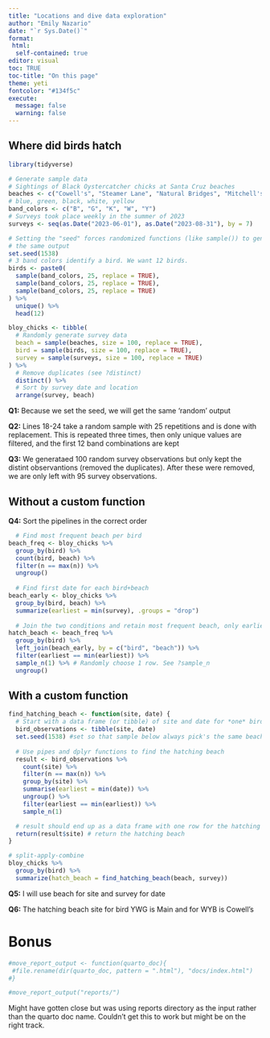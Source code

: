 ```yaml
---
title: "Locations and dive data exploration"
author: "Emily Nazario"
date: "`r Sys.Date()`"
format:
 html: 
  self-contained: true
editor: visual
toc: TRUE
toc-title: "On this page"
theme: yeti
fontcolor: "#134f5c"
execute: 
  message: false
  warning: false
---
```


## Where did birds hatch

```r
library(tidyverse)

# Generate sample data
# Sightings of Black Oystercatcher chicks at Santa Cruz beaches
beaches <- c("Cowell's", "Steamer Lane", "Natural Bridges", "Mitchell's", "Main")
# blue, green, black, white, yellow
band_colors <- c("B", "G", "K", "W", "Y") 
# Surveys took place weekly in the summer of 2023
surveys <- seq(as.Date("2023-06-01"), as.Date("2023-08-31"), by = 7)

# Setting the "seed" forces randomized functions (like sample()) to generate
# the same output
set.seed(1538)
# 3 band colors identify a bird. We want 12 birds.
birds <- paste0(
  sample(band_colors, 25, replace = TRUE),
  sample(band_colors, 25, replace = TRUE),
  sample(band_colors, 25, replace = TRUE)
) %>% 
  unique() %>%
  head(12)

bloy_chicks <- tibble(
  # Randomly generate survey data
  beach = sample(beaches, size = 100, replace = TRUE),
  bird = sample(birds, size = 100, replace = TRUE),
  survey = sample(surveys, size = 100, replace = TRUE)
) %>% 
  # Remove duplicates (see ?distinct)
  distinct() %>% 
  # Sort by survey date and location
  arrange(survey, beach)
```

**Q1:** Because we set the seed, we will get the same 'random' output

**Q2:** Lines 18-24 take a random sample with 25 repetitions and is done with replacement. This is repeated three times, then only unique values are filtered, and the first 12 band combinations are kept

**Q3:** We generataed 100 random survey observations but only kept the distint observantions (removed the duplicates). After these were removed, we are only left with 95 survey observations.

## Without a custom function

**Q4:** Sort the pipelines in the correct order

```r
  # Find most frequent beach per bird
beach_freq <- bloy_chicks %>% 
  group_by(bird) %>% 
  count(bird, beach) %>% 
  filter(n == max(n)) %>% 
  ungroup()
  
  # Find first date for each bird+beach
beach_early <- bloy_chicks %>% 
  group_by(bird, beach) %>%
  summarize(earliest = min(survey), .groups = "drop")
 
  # Join the two conditions and retain most frequent beach, only earliest
hatch_beach <- beach_freq %>%  
  group_by(bird) %>% 
  left_join(beach_early, by = c("bird", "beach")) %>% 
  filter(earliest == min(earliest)) %>%
  sample_n(1) %>% # Randomly choose 1 row. See ?sample_n
  ungroup()


```

## With a custom function

```r
find_hatching_beach <- function(site, date) {
  # Start with a data frame (or tibble) of site and date for *one* bird
  bird_observations <- tibble(site, date)
  set.seed(1538) #set so that sample below always pick's the same beach if there is a tie in earliest arrival date
  
  # Use pipes and dplyr functions to find the hatching beach
  result <- bird_observations %>% 
    count(site) %>%
    filter(n == max(n)) %>%
    group_by(site) %>%
    summarise(earliest = min(date)) %>%
    ungroup() %>%
    filter(earliest == min(earliest)) %>%
    sample_n(1)

  # result should end up as a data frame with one row for the hatching beach
  return(result$site) # return the hatching beach
}

# split-apply-combine
bloy_chicks %>% 
  group_by(bird) %>% 
  summarize(hatch_beach = find_hatching_beach(beach, survey))
```

**Q5:** I will use beach for site and survey for date

**Q6:** The hatching beach site for bird YWG is Main and for WYB is Cowell's

# Bonus

```r
#move_report_output <- function(quarto_doc){
 #file.rename(dir(quarto_doc, pattern = ".html"), "docs/index.html") 
#}

#move_report_output("reports/")
```

Might have gotten close but was using reports directory as the input rather than the quarto doc name. Couldn't get this to work but might be on the right track.
